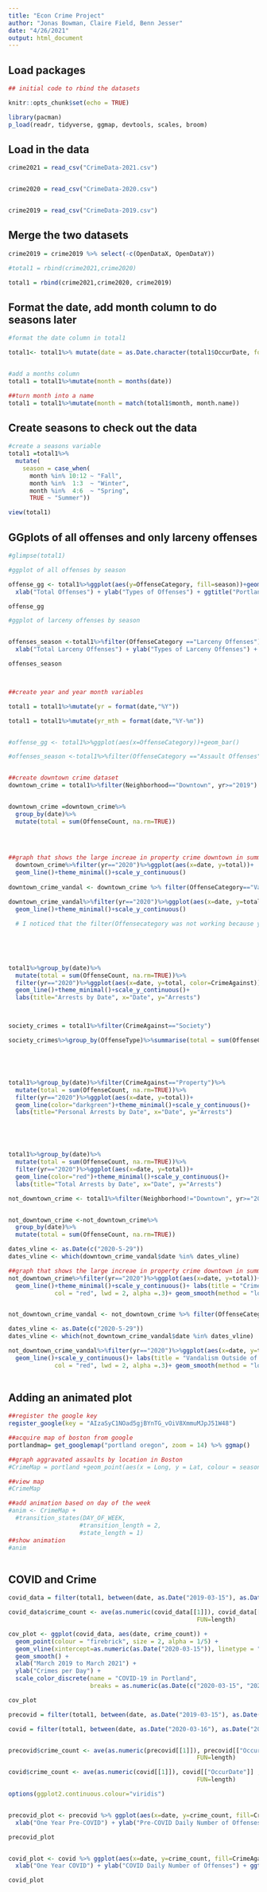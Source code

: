 ```yaml
---
title: "Econ Crime Project"
author: "Jonas Bowman, Claire Field, Benn Jesser"
date: "4/26/2021"
output: html_document
---
```


## Load packages

```r

## initial code to rbind the datasets

knitr::opts_chunk$set(echo = TRUE)

library(pacman)
p_load(readr, tidyverse, ggmap, devtools, scales, broom)
```


## Load in the data

```r
crime2021 = read_csv("CrimeData-2021.csv")


crime2020 = read_csv("CrimeData-2020.csv")


crime2019 = read_csv("CrimeData-2019.csv")
```

## Merge the two datasets

```r

crime2019 = crime2019 %>% select(-c(OpenDataX, OpenDataY))

#total1 = rbind(crime2021,crime2020)

total1 = rbind(crime2021,crime2020, crime2019)

```

## Format the date, add month column to do seasons later

```r

#format the date column in total1

total1<- total1%>% mutate(date = as.Date.character(total1$OccurDate, format = "%m/%d/%Y")) 


#add a months column
total1 = total1%>%mutate(month = months(date))

##turn month into a name
total1 = total1%>%mutate(month = match(total1$month, month.name))
```

## Create seasons to check out the data

```r
                         
#create a seasons variable
total1 =total1%>%
  mutate(
    season = case_when(
      month %in% 10:12 ~ "Fall",
      month %in%  1:3  ~ "Winter",
      month %in%  4:6  ~ "Spring",
      TRUE ~ "Summer"))

view(total1)
```

## GGplots of all offenses and only larceny offenses

```r
#glimpse(total1)

#ggplot of all offenses by season

offense_gg <- total1%>%ggplot(aes(y=OffenseCategory, fill=season))+geom_bar() +
  xlab("Total Offenses") + ylab("Types of Offenses") + ggtitle("Portland Total Offenses by Season, 2019-2021")

offense_gg

#ggplot of larceny offenses by season


offenses_season <-total1%>%filter(OffenseCategory =="Larceny Offenses")%>%ggplot(aes(y=OffenseType, fill=season))+geom_bar() +
  xlab("Total Larceny Offenses") + ylab("Types of Larceny Offenses") + ggtitle("Portland Larceny by Season, 2019-2021")

offenses_season



##create year and year month variables 

total1 = total1%>%mutate(yr = format(date,"%Y"))

total1 = total1%>%mutate(yr_mth = format(date,"%Y-%m"))


#offense_gg <- total1%>%ggplot(aes(x=OffenseCategory))+geom_bar()

#offenses_season <-total1%>%filter(OffenseCategory =="Assault Offenses")%>%ggplot(aes(x=season))+geom_bar()


##create downtown crime dataset
downtown_crime = total1%>%filter(Neighborhood=="Downtown", yr>="2019") 


downtown_crime =downtown_crime%>%
  group_by(date)%>%
  mutate(total = sum(OffenseCount, na.rm=TRUE))
  
  


##graph that shows the large increae in property crime downtown in summer 2020
  downtown_crime%>%filter(yr=="2020")%>%ggplot(aes(x=date, y=total))+
  geom_line()+theme_minimal()+scale_y_continuous()
  
downtown_crime_vandal <- downtown_crime %>% filter(OffenseCategory=="Vandalism") %>% mutate(total=sum(OffenseCount, na.rm=TRUE))

downtown_crime_vandal%>%filter(yr=="2020")%>%ggplot(aes(x=date, y=total))+
  geom_line()+theme_minimal()+scale_y_continuous()
  
  # I noticed that the filter(Offensecategory was not working because youhave to )
  
  

   
   
total1%>%group_by(date)%>%
  mutate(total = sum(OffenseCount, na.rm=TRUE))%>%
  filter(yr=="2020")%>%ggplot(aes(x=date, y=total, color=CrimeAgainst))+
  geom_line()+theme_minimal()+scale_y_continuous()+
  labs(title="Arrests by Date", x="Date", y="Arrests")



society_crimes = total1%>%filter(CrimeAgainst=="Society")

society_crimes%>%group_by(OffenseType)%>%summarise(total = sum(OffenseCount, na.rm = TRUE)ggplot(aes(x=yr_mth ,y=total, fill=OffenseType))+geom_line()+theme_minimal()





total1%>%group_by(date)%>%filter(CrimeAgainst=="Property")%>%
  mutate(total = sum(OffenseCount, na.rm=TRUE))%>%
  filter(yr=="2020")%>%ggplot(aes(x=date, y=total))+
  geom_line(color="darkgreen")+theme_minimal()+scale_y_continuous()+
  labs(title="Personal Arrests by Date", x="Date", y="Arrests")





total1%>%group_by(date)%>%
  mutate(total = sum(OffenseCount, na.rm=TRUE))%>%
  filter(yr=="2020")%>%ggplot(aes(x=date, y=total))+
  geom_line(color="red")+theme_minimal()+scale_y_continuous()+
  labs(title="Total Arrests by Date", x="Date", y="Arrests")

```

```r
not_downtown_crime <- total1%>%filter(Neighborhood!="Downtown", yr>="2019") 


not_downtown_crime <-not_downtown_crime%>%
  group_by(date)%>%
  mutate(total = sum(OffenseCount, na.rm=TRUE))

dates_vline <- as.Date(c("2020-5-29"))         
dates_vline <- which(downtown_crime_vandal$date %in% dates_vline)

##graph that shows the large increae in property crime downtown in summer 2020
not_downtown_crime%>%filter(yr=="2020")%>%ggplot(aes(x=date, y=total))+
  geom_line()+theme_minimal()+scale_y_continuous()+ labs(title = "Crime Outside of Downtown")+geom_vline(xintercept=as.numeric(downtown_crime_vandal$date[dates_vline]),
             col = "red", lwd = 2, alpha =.3)+ geom_smooth(method = "loess", se=F)


not_downtown_crime_vandal <- not_downtown_crime %>% filter(OffenseCategory=="Vandalism") %>% mutate(total=sum(OffenseCount, na.rm=TRUE))

dates_vline <- as.Date(c("2020-5-29"))         
dates_vline <- which(not_downtown_crime_vandal$date %in% dates_vline)

not_downtown_crime_vandal%>%filter(yr=="2020")%>%ggplot(aes(x=date, y=total))+
  geom_line()+scale_y_continuous()+ labs(title = "Vandalism Outside of Downtown")+geom_vline(xintercept=as.numeric(not_downtown_crime_vandal$date[dates_vline]),
             col = "red", lwd = 2, alpha =.3)+ geom_smooth(method = "loess", se=F)
  


```
## Adding an animated plot


```r

##register the google key
register_google(key = "AIzaSyC1NOad5gjBYnTG_vOiV8XmmuMJpJ51W48")

##acquire map of boston from google
portlandmap= get_googlemap("portland oregon", zoom = 14) %>% ggmap()

##graph aggravated assaults by location in Boston
#CrimeMap = portland +geom_point(aes(x = Long, y = Lat, colour = season, size= HOUR), data=assault_data)+ggtitle("Aggravated Assault Locations in Boston, Massachusetts ")+xlab("Longitude")+ylab("Latitude")+labs(colour= "Day")+theme_void(base_size = 14)

##view map
#CrimeMap

##add animation based on day of the week 
#anim <- CrimeMap + 
  #transition_states(DAY_OF_WEEK,
                    #transition_length = 2,
                    #state_length = 1)
##show animation 
#anim



```

## COVID and Crime

```r
covid_data = filter(total1, between(date, as.Date("2019-03-15"), as.Date("2021-03-15")))

covid_data$crime_count <- ave(as.numeric(covid_data[[1]]), covid_data[["date"]] ,
                                                     FUN=length)

cov_plot <- ggplot(covid_data, aes(date, crime_count)) + 
  geom_point(colour = "firebrick", size = 2, alpha = 1/5) +
  geom_vline(xintercept=as.numeric(as.Date("2020-03-15")), linetype = "longdash") + 
  geom_smooth() + 
  xlab("March 2019 to March 2021") +
  ylab("Crimes per Day") +
  scale_color_discrete(name = "COVID-19 in Portland",
                       breaks = as.numeric(as.Date(c("2020-03-15", "2020-03-16"))), labels = c("Pre-COVID", "COVID"))

cov_plot

```

```r

precovid = filter(total1, between(date, as.Date("2019-03-15"), as.Date("2020-03-15")))

covid = filter(total1, between(date, as.Date("2020-03-16"), as.Date("2021-03-16")))


precovid$crime_count <- ave(as.numeric(precovid[[1]]), precovid[["OccurDate"]] ,
                                                     FUN=length)

covid$crime_count <- ave(as.numeric(covid[[1]]), covid[["OccurDate"]] ,
                                                     FUN=length)

options(ggplot2.continuous.colour="viridis")


precovid_plot <- precovid %>% ggplot(aes(x=date, y=crime_count, fill=CrimeAgainst)) + geom_col() +
  xlab("One Year Pre-COVID") + ylab("Pre-COVID Daily Number of Offenses") + ggtitle("Pre-COVID Portland Total Offenses, Mar 15, 2019 - Mar 15, 2020") 

precovid_plot 


covid_plot <- covid %>% ggplot(aes(x=date, y=crime_count, fill=CrimeAgainst)) + geom_col() +
  xlab("One Year COVID") + ylab("COVID Daily Number of Offenses") + ggtitle("COVID Portland Total Offenses, Mar 16, 2020 - Mar 16, 2021") 

covid_plot 

```


